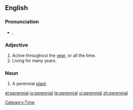 ==English==

===Pronunciation===
*{{IPA|/pəˈɹɛniəl/}}, {{SAMPA|/p@"rEni@l/}}

===Adjective===
{{en-adj}}

# Active throughout the [[year]], or all the time.
# Living for many years.

===Noun===
{{en-noun}}

# A perennial [[plant]].

[[Category:Time]]

[[et:perennial]]
[[io:perennial]]
[[te:perennial]]
[[vi:perennial]]
[[zh:perennial]]